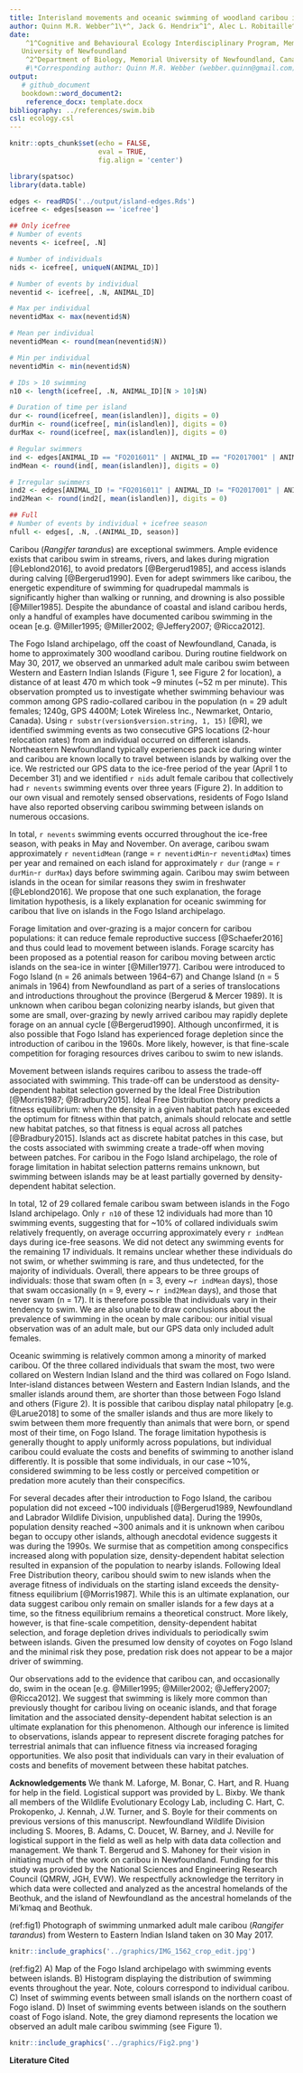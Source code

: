 ```yaml
---
title: Interisland movements and oceanic swimming of woodland caribou in Newfoundland
author: Quinn M.R. Webber^1\*^, Jack G. Hendrix^1^, Alec L. Robitaille^2^,  Eric Vander Wal^1,2^
date: 
    ^1^Cognitive and Behavioural Ecology Interdisciplinary Program, Memorial
   University of Newfoundland
    ^2^Department of Biology, Memorial University of Newfoundland, Canada
    #\*Corresponding author: Quinn M.R. Webber (webber.quinn@gmail.com)
output: 
   # github_document
   bookdown::word_document2:
    reference_docx: template.docx
bibliography: ../references/swim.bib
csl: ecology.csl
---
```



```r
knitr::opts_chunk$set(echo = FALSE,
                      eval = TRUE,
                      fig.align = 'center')
```


```r
library(spatsoc)
library(data.table)
```



```r
edges <- readRDS('../output/island-edges.Rds')
icefree <- edges[season == 'icefree']
```


```r
## Only icefree
# Number of events
nevents <- icefree[, .N]

# Number of individuals
nids <- icefree[, uniqueN(ANIMAL_ID)]

# Number of events by individual
neventid <- icefree[, .N, ANIMAL_ID]

# Max per individual
neventidMax <- max(neventid$N)

# Mean per individual
neventidMean <- round(mean(neventid$N))

# Min per individual
neventidMin <- min(neventid$N)

# IDs > 10 swimming
n10 <- length(icefree[, .N, ANIMAL_ID][N > 10]$N)

# Duration of time per island
dur <- round(icefree[, mean(islandlen)], digits = 0)
durMin <- round(icefree[, min(islandlen)], digits = 0)
durMax <- round(icefree[, max(islandlen)], digits = 0)

# Regular swimmers
ind <- edges[ANIMAL_ID == "FO2016011" | ANIMAL_ID == "FO2017001" | ANIMAL_ID == "FO2017013"]
indMean <- round(ind[, mean(islandlen)], digits = 0)

# Irregular swimmers
ind2 <- edges[ANIMAL_ID != "FO2016011" | ANIMAL_ID != "FO2017001" | ANIMAL_ID != "FO2017013"]
ind2Mean <- round(ind2[, mean(islandlen)], digits = 0)

## Full
# Number of events by individual + icefree season
nfull <- edges[, .N, .(ANIMAL_ID, season)]
```


\newpage


Caribou (*Rangifer tarandus*) are exceptional swimmers. Ample evidence exists
that caribou swim in streams, rivers, and lakes during migration [@Leblond2016],
to avoid predators [@Bergerud1985], and access islands during calving
[@Bergerud1990]. Even for adept swimmers like caribou, the energetic expenditure
of swimming for quadrupedal mammals is significantly higher than walking or
running, and drowning is also possible [@Miller1985]. Despite
the abundance of coastal and island caribou herds, only a handful of examples
have documented caribou swimming in the ocean [e.g. @Miller1995; @Miller2002;
@Jeffery2007; @Ricca2012].

The Fogo Island archipelago, off the coast of Newfoundland, Canada, is home to
approximately 300 woodland caribou. During routine fieldwork on May 30, 2017, we
observed an unmarked adult male caribou swim between Western and Eastern Indian
Islands (Figure 1, see Figure 2 for location), a distance of at least 470 m which took ~9 minutes (~52 m
per minute). This observation prompted us to investigate whether swimming
behaviour was common among GPS radio-collared caribou in the population (n = 29
adult females; 1240g, GPS 4400M; Lotek Wireless Inc., Newmarket, Ontario,
Canada). Using `r substr(version$version.string, 1, 15)` [@R], we identified
swimming events as two consecutive GPS locations (2-hour relocation rates)  from
an individual occurred on different islands. Northeastern Newfoundland typically
experiences pack ice during winter and caribou are known locally to travel
between islands by walking over the ice. We restricted our GPS data to the
ice-free period of the year (April 1 to December 31) and we identified `r nids`
adult female caribou that collectively had `r nevents` swimming events over
three years (Figure 2). In addition to our own visual and remotely sensed
observations, residents of Fogo Island have also reported observing caribou
swimming between islands on numerous occasions.

In total, `r nevents` swimming events occurred throughout the ice-free season,
with peaks in May and November. On average, caribou swam approximately `r neventidMean`
(range = `r neventidMin`-`r neventidMax`) times per year and remained on each
island for approximately `r dur` (range = `r durMin`-`r durMax`) days before
swimming again. Caribou may swim between islands in the ocean for similar
reasons they swim in freshwater [@Leblond2016]. We propose that one such
explanation, the forage limitation hypothesis, is a likely explanation for
oceanic swimming for caribou that live on islands in the Fogo Island
archipelago.

Forage limitation and over-grazing is a major concern for caribou populations:
it can reduce female reproductive success [@Schaefer2016] and thus could lead to
movement between islands. Forage scarcity has been proposed as a potential
reason for caribou moving between arctic islands on the sea-ice in winter
[@Miller1977]. Caribou were introduced to Fogo Island (n = 26 animals between
1964–67) and Change Island (n = 5 animals in 1964) from Newfoundland as part of
a series of translocations and introductions throughout the province (Bergerud &
Mercer 1989). It is unknown when caribou began colonizing nearby islands, but
given that some are small, over-grazing by newly arrived caribou may rapidly
deplete forage on an annual cycle [@Bergerud1990]. Although unconfirmed, it is
also possible that Fogo Island has experienced forage depletion since the
introduction of caribou in the 1960s. More likely, however, is that fine-scale
competition for foraging resources drives caribou to swim to new islands.

Movement between islands requires caribou to assess the trade-off associated
with swimming. This trade-off can be understood as density-dependent habitat
selection governed by the Ideal Free Distribution [@Morris1987; @Bradbury2015].
Ideal Free Distribution theory predicts a fitness equilibrium: when the density
in a given habitat patch has exceeded the optimum for fitness within that patch,
animals should relocate and settle new habitat patches, so that fitness is equal
across all patches [@Bradbury2015]. Islands act as discrete habitat patches in
this case, but the costs associated with swimming create a trade-off when moving
between patches. For caribou in the Fogo Island archipelago, the role of forage
limitation in habitat selection patterns remains unknown, but swimming
between islands may be at least partially governed by density-dependent habitat selection.

In total, 12 of 29 collared female caribou swam between islands in the Fogo
Island archipelago. Only `r n10` of these 12 individuals had more than 10
swimming events, suggesting that for ~10% of collared individuals swim
relatively frequently, on average occurring approximately every `r indMean` days
during ice-free seasons. We did not detect any swimming events for the remaining
17 individuals. It remains unclear whether these individuals do not swim, or
whether swimming is rare, and thus undetected, for the majority of individuals.
Overall, there appears to be three groups of individuals: those that swam often
(n = 3, every ~`r indMean` days), those that swam occasionally (n = 9, every ~
`r ind2Mean` days), and those that never swam (n = 17). It is therefore possible
that individuals vary in their tendency to swim. We are also unable to draw
conclusions about the prevalence of swimming in the ocean by male caribou: our
initial visual observation was of an adult male, but our GPS data only included
adult females.

Oceanic swimming is relatively common among a minority of marked caribou. Of the
three collared individuals that swam the most, two were collared on Western
Indian Island and the third was collared on Fogo Island. Inter-island distances
between Western and Eastern Indian Islands, and the smaller islands around them,
are shorter than those between Fogo Island and others (Figure 2). It is possible
that caribou display natal philopatry [e.g. @Larue2018] to some of the smaller
islands and thus are more likely to swim between them more frequently than
animals that were born, or spend most of their time, on Fogo Island. The forage
limitation hypothesis is generally thought to apply uniformly across
populations, but individual caribou could evaluate the costs and benefits of
swimming to another island differently. It is possible that some individuals, in
our case ~10%, considered swimming to be less costly or perceived competition or
predation more acutely than their conspecifics.

For several decades after their introduction to Fogo Island, the caribou
population did not exceed ~100 individuals [@Bergerud1989, Newfoundland and
Labrador Wildlife Division, unpublished data]. During the 1990s, population
density reached ~300 animals and it is unknown when caribou began to occupy other
islands, although anecdotal evidence suggests it was during the 1990s. We surmise that as
competition among conspecifics increased along with population size,
density-dependent habitat selection resulted in expansion of the population to
nearby islands. Following Ideal Free Distribution theory, caribou should swim to
new islands when the average fitness of individuals on the starting island
exceeds the density-fitness equilibrium [@Morris1987]. While this is an ultimate
explanation, our data suggest caribou only remain on smaller islands for a few
days at a time, so the fitness equilibrium remains a theoretical construct. More
likely, however, is that fine-scale competition, density-dependent habitat
selection, and forage depletion drives individuals to periodically swim
between islands. Given the presumed low density of coyotes on Fogo Island and
the minimal risk they pose, predation risk does not appear to be a major driver
of swimming.

Our observations add to the evidence that caribou can, and occasionally do, swim
in the ocean [e.g. @Miller1995; @Miller2002; @Jeffery2007; @Ricca2012]. 
We suggest that swimming is likely more common than previously thought
for caribou living on oceanic islands, and that forage limitation and the
associated density-dependent habitat selection is an ultimate explanation for
this phenomenon. Although our inference is limited to observations, islands
appear to represent discrete foraging patches for terrestrial animals that can
influence fitness via increased foraging opportunities. We also posit that
individuals can vary in their evaluation of costs and benefits of movement
between these habitat patches.

**Acknowledgements**
We thank M. Laforge, M. Bonar, C. Hart, and R. Huang for help in the field.
Logistical support was provided by L. Bixby. We thank all members of the
Wildlife Evolutionary Ecology Lab, including C. Hart, C. Prokopenko, J. Kennah,
J.W. Turner, and S. Boyle for their comments on previous versions of this
manuscript. Newfoundland Wildlife Division including S. Moores, B. Adams, C.
Doucet, W. Barney, and J. Neville for logistical support in the field as well as
help with data data collection and management. We thank T. Bergerud and S.
Mahoney for their vision in initiating much of the work on caribou in
Newfoundland. Funding for this study was provided by the National Sciences and
Engineering Research Council (QMRW, JGH, EVW). We respectfully acknowledge the
territory in which data were collected and analyzed as the ancestral homelands
of the Beothuk, and the island of Newfoundland as the ancestral homelands of the
Mi’kmaq and Beothuk.

\newpage

(ref:fig1) Photograph of swimming unmarked adult male caribou (*Rangifer tarandus*) from Western to Eastern Indian Island taken on 30 May 2017.

```r
knitr::include_graphics('../graphics/IMG_1562_crop_edit.jpg')
```

\newpage

(ref:fig2) A) Map of the Fogo Island archipelago with swimming events between islands. B) Histogram displaying the distribution of swimming events throughout the year. Note, colours correspond to individual caribou. C) Inset of swimming events between small islands on the northern coast of Fogo island. D) Inset of swimming events between islands on the southern coast of Fogo island. Note, the grey diamond represents the location we observed an adult male caribou swimming (see Figure 1).


```r
knitr::include_graphics('../graphics/Fig2.png')
```

<!-- edit caption Fogo Island is the largest
island in the archipelago (237.71 km^2^), but there are at least three other
large islands: Western Indian (77.6 km^2^), Eastern Indian (38.7 km^2^) and
Change (XX km^2^) Islands, as well as numerous smaller islands, including
Blundon’s (1.18 km^2^), North Long (1.01 km^2^), South Long (0.48 km^2^), Kate’s
(1.64 km^2^), and Brother’s (1.59 km^2^) Islands. Habitats are similar across
the archipelago, consisting largely of coniferous and mixed forests of balsam
fir (*Abies balsamea*), black spruce (*Picea mariana*), and white birch 
(*Betula papyrifera*) as well as bogs, lakes, lichen and rocky
barrens.-->


\newpage

**Literature Cited**
